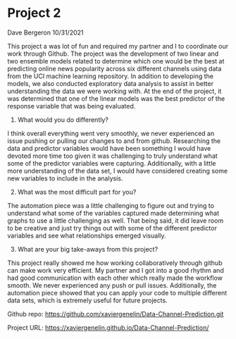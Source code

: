 Project 2
================
Dave Bergeron
10/31/2021

This project a was lot of fun and required my partner and I to coordinate our work through Github.  The project was the development of two linear and two ensemble models related to determine which one would be the best at predicting online news popularity across six different channels using data from the UCI machine learning repository.  In addition to developing the models, we also conducted exploratory data analysis to assist in better understanding the data we were working with.  At the end of the project, it was determined that one of the linear models was the best predictor of the response variable that was being evaluated.

1.  What would you do differently?

I think overall everything went very smoothly, we never experienced an issue pushing or pulling our changes to and from github.  Researching the data and predictor variables would have been something I would have devoted more time too given it was challenging to truly understand what some of the predictor variables were capturing.  Additionally, with a little more understanding of the data set, I would have considered creating some new variables to include in the analysis.

2.  What was the most difficult part for you?

The automation piece was a little challenging to figure out and trying to understand what some of the variables captured made determining what graphs to use a little challenging as well.  That being said, it did leave room to be creative and just try things out with some of the different predictor variables and see what relationships emerged visually.

3. What are your big take-aways from this project?

This project really showed me how working collaboratively through github can make work very efficient.  My partner and I got into a good rhythm and had good communication with each other which really made the workflow smooth.  We never experienced any push or pull issues.  Additionally, the automation piece showed that you can apply your code to multiple different data sets, which is extremely useful for future projects.

Github repo: <https://github.com/xaviergenelin/Data-Channel-Prediction.git>

Project URL: <https://xaviergenelin.github.io/Data-Channel-Prediction/>